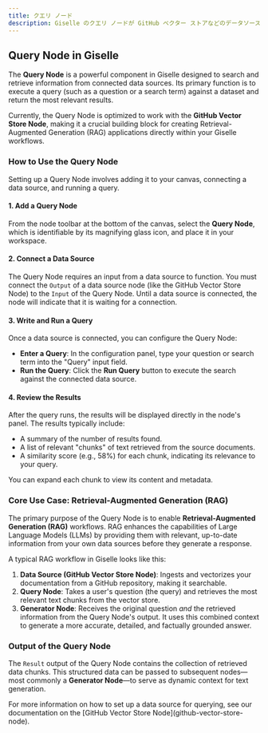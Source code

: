 ```yaml
---
title: クエリ ノード
description: Giselle のクエリ ノードが GitHub ベクター ストアなどのデータソースに対してクエリを実行し、検索拡張生成（RAG）を可能にする方法を学びます。
---
```


## Query Node in Giselle

The **Query Node** is a powerful component in Giselle designed to search and retrieve information from connected data sources. Its primary function is to execute a query (such as a question or a search term) against a dataset and return the most relevant results.

Currently, the Query Node is optimized to work with the **GitHub Vector Store Node**, making it a crucial building block for creating Retrieval-Augmented Generation (RAG) applications directly within your Giselle workflows.

### How to Use the Query Node

Setting up a Query Node involves adding it to your canvas, connecting a data source, and running a query.

#### 1. Add a Query Node

From the node toolbar at the bottom of the canvas, select the **Query Node**, which is identifiable by its magnifying glass icon, and place it in your workspace.

#### 2. Connect a Data Source

The Query Node requires an input from a data source to function. You must connect the `Output` of a data source node (like the GitHub Vector Store Node) to the `Input` of the Query Node. Until a data source is connected, the node will indicate that it is waiting for a connection.

#### 3. Write and Run a Query

Once a data source is connected, you can configure the Query Node:
*   **Enter a Query**: In the configuration panel, type your question or search term into the "Query" input field.
*   **Run the Query**: Click the **Run Query** button to execute the search against the connected data source.

#### 4. Review the Results

After the query runs, the results will be displayed directly in the node's panel. The results typically include:
*   A summary of the number of results found.
*   A list of relevant "chunks" of text retrieved from the source documents.
*   A similarity score (e.g., 58%) for each chunk, indicating its relevance to your query.

You can expand each chunk to view its content and metadata.

### Core Use Case: Retrieval-Augmented Generation (RAG)

The primary purpose of the Query Node is to enable **Retrieval-Augmented Generation (RAG)** workflows. RAG enhances the capabilities of Large Language Models (LLMs) by providing them with relevant, up-to-date information from your own data sources before they generate a response.

A typical RAG workflow in Giselle looks like this:
1.  **Data Source (GitHub Vector Store Node)**: Ingests and vectorizes your documentation from a GitHub repository, making it searchable.
2.  **Query Node**: Takes a user's question (the query) and retrieves the most relevant text chunks from the vector store.
3.  **Generator Node**: Receives the original question *and* the retrieved information from the Query Node's output. It uses this combined context to generate a more accurate, detailed, and factually grounded answer.

### Output of the Query Node

The `Result` output of the Query Node contains the collection of retrieved data chunks. This structured data can be passed to subsequent nodes—most commonly a **Generator Node**—to serve as dynamic context for text generation.

<Note>
For more information on how to set up a data source for querying, see our documentation on the [GitHub Vector Store Node](github-vector-store-node).
</Note>
